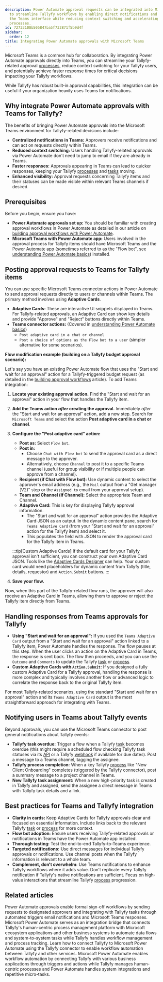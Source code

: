 ```yaml
---
description: Power Automate approval requests can be integrated into Microsoft Teams
  to streamline Tallyfy workflows by enabling direct notifications and responses within
  the Teams interface while reducing context switching and accelerating decision-making
  processes.
id: 72733108b505847ba5f732871f5b9d4f
sidebar:
  order: 12
title: Integrating Power Automate approvals with Microsoft Teams
---
```



Microsoft Teams is a common hub for collaboration. By integrating Power Automate approvals directly into Teams, you can streamline your Tallyfy-related approval [processes](/products/pro/tracking-and-tasks/processes/), reduce context switching for your Tallyfy users, and potentially achieve faster response times for critical decisions impacting your Tallyfy workflows.

While Tallyfy has robust built-in approval capabilities, this integration can be useful if your organization heavily uses Teams for notifications.

## Why integrate Power Automate approvals with Teams for Tallyfy?

The benefits of bringing Power Automate approvals into the Microsoft Teams environment for Tallyfy-related decisions include:

*   **Centralized notifications in Teams:** Approvers receive notifications and can act on requests directly within Teams.
*   **Reduced context switching:** Users handling Tallyfy-related approvals via Power Automate don't need to jump to email if they are already in Teams.
*   **Faster responses:** Approvals appearing in Teams can lead to quicker responses, keeping your Tallyfy [processes](/products/pro/tracking-and-tasks/processes/) and [tasks](/products/pro/tracking-and-tasks/tasks/) moving.
*   **Enhanced visibility:** Approval requests concerning Tallyfy items and their statuses can be made visible within relevant Teams channels if desired.

## Prerequisites

Before you begin, ensure you have:

*   **Power Automate approvals set up:** You should be familiar with creating approval workflows in Power Automate as detailed in our article on [building approval workflows with Power Automate](/products/pro/integrations/middleware/power-automate/building-approval-workflows-with-power-automate/).
*   **Microsoft Teams with Power Automate app:** Users involved in the approval process for Tallyfy items should have Microsoft Teams and the Power Automate app (sometimes referred to as the "Flow bot", see [understanding Power Automate basics](/products/pro/integrations/middleware/power-automate/understanding-power-automate-basics/)) installed.

## Posting approval requests to Teams for Tallyfy items

You can use specific Microsoft Teams connector actions in Power Automate to send approval requests directly to users or channels within Teams. The primary method involves using **Adaptive Cards**.

*   **Adaptive Cards:** These are interactive UI snippets displayed in Teams. For Tallyfy-related approvals, an Adaptive Card can show key details and provide "Approve" and "Reject" buttons directly within Teams.
*   **Teams connector actions:** (Covered in [understanding Power Automate basics](/products/pro/integrations/middleware/power-automate/understanding-power-automate-basics/))
    *   `Post adaptive card in a chat or channel`
    *   `Post a choice of options as the Flow bot to a user` (simpler alternative for some scenarios).

**Flow modification example (building on a Tallyfy budget approval scenario):**

Let's say you have an existing Power Automate flow that uses the "Start and wait for an approval" action for a Tallyfy-triggered budget request (as detailed in the [building approval workflows](/products/pro/integrations/middleware/power-automate/building-approval-workflows-with-power-automate/) article). To add Teams integration:

<Steps>

1.  **Locate your existing approval action.**
    Find the "Start and wait for an approval" action in your flow that handles the Tallyfy item.

2.  **Add the Teams action *after* creating the approval.**
    Immediately *after* the "Start and wait for an approval" action, add a new step.
    Search for `Microsoft Teams` and select the action **Post adaptive card in a chat or channel**.

3.  **Configure the "Post adaptive card" action:**
    *   **Post as:** Select `Flow bot`.
    *   **Post in:**
        *   Choose `Chat with Flow bot` to send the approval card as a direct message to the approver.
        *   Alternatively, choose `Channel` to post it to a specific Teams channel (useful for group visibility or if multiple people can approve from a channel).
    *   **Recipient (if Chat with Flow bot):** Use dynamic content to select the approver's email address (e.g., the `Mail` output from a "Get manager (V2)" step or the `Assigned to` email from your approval setup).
    *   **Team and Channel (if Channel):** Select the appropriate Team and Channel.
    *   **Adaptive Card:** This is key for displaying Tallyfy approval information.
        *   The "Start and wait for an approval" action provides the Adaptive Card JSON as an output. In the dynamic content pane, search for `Teams Adaptive Card` (from your "Start and wait for an approval" action for the Tallyfy item) and select it.
        *   This populates the field with JSON to render the approval card for the Tallyfy item in Teams.



    :::tip[Custom Adaptive Cards]
    If the default card for your Tallyfy approval isn't sufficient, you can construct your own Adaptive Card JSON. Tools like the [Adaptive Cards Designer](https://adaptivecards.io/designer/) can help. Your custom card would need placeholders for dynamic content from Tallyfy (title, details, requestor) and `Action.Submit` buttons.
    :::

4.  **Save your flow.**

</Steps>

Now, when this part of the Tallyfy-related flow runs, the approver will also receive an Adaptive Card in Teams, allowing them to approve or reject the Tallyfy item directly from Teams.

## Handling responses from Teams approvals for Tallyfy

*   **Using "Start and wait for an approval":** If you used the `Teams Adaptive Card` output from a "Start and wait for an approval" action linked to a Tallyfy item, Power Automate handles the response. The flow pauses at this step. When the user clicks an action on the Adaptive Card in Teams, the response is sent back. The flow then proceeds, and you can use the `Outcome` and `Comments` to update the Tallyfy [task](/products/pro/tracking-and-tasks/tasks/) or [process](/products/pro/tracking-and-tasks/processes/).
*   **Custom Adaptive Cards with `Action.Submit`:** If you designed a fully custom Adaptive Card for a Tallyfy approval, handling the response is more complex and typically involves another flow or advanced logic to correlate the response back to the original Tallyfy item.

For most Tallyfy-related scenarios, using the standard "Start and wait for an approval" action and its `Teams Adaptive Card` output is the most straightforward approach for integrating with Teams.

## Notifying users in Teams about Tallyfy events

Beyond approvals, you can use the Microsoft Teams connector to post general notifications about Tallyfy events:

*   **Tallyfy task overdue:** Trigger a flow when a Tallyfy [task](/products/pro/tracking-and-tasks/tasks/) becomes overdue (this might require a scheduled flow checking Tallyfy task statuses via its [API](/products/pro/integrations/open-api/) or a Tallyfy [webhook](/products/pro/integrations/webhooks/) if available for due dates). Post a message to a Teams channel, tagging the assignee.
*   **Tallyfy process completion:** When a key Tallyfy [process](/products/pro/tracking-and-tasks/processes/) like "New Client Onboarding" completes (triggered by the Tallyfy connector), post a summary message to a project channel in Teams.
*   **New Tallyfy task assignment:** When a new high-priority task is created in Tallyfy and assigned, send the assignee a direct message in Teams with Tallyfy task details and a link.

## Best practices for Teams and Tallyfy integration

*   **Clarity in cards:** Keep Adaptive Cards for Tallyfy approvals clear and focused on essential information. Include links back to the relevant Tallyfy [task](/products/pro/tracking-and-tasks/tasks/) or [process](/products/pro/tracking-and-tasks/processes/) for more context.
*   **Flow bot adoption:** Ensure users receiving Tallyfy-related approvals or notifications in Teams have the Power Automate app installed.
*   **Thorough testing:** Test the end-to-end Tallyfy-to-Teams experience.
*   **Targeted notifications:** Use direct messages for individual Tallyfy approvals or notifications. Use channel posts when the Tallyfy information is relevant to a whole team.
*   **Complement, don't overwhelm:** Use Teams notifications to enhance Tallyfy workflows where it adds value. Don't replicate every Tallyfy notification if Tallyfy's native notifications are sufficient. Focus on high-value interactions that streamline Tallyfy [process](/products/pro/tracking-and-tasks/processes/) progression.


## Related articles
<CardGrid>
<LinkTitleCard header="<b>Power Automate > Building approval workflows with Power Automate</b>" href="/products/pro/integrations/middleware/power-automate/building-approval-workflows-with-power-automate/" > Power Automate approvals enable formal sign-off workflows by sending requests to designated approvers and integrating with Tallyfy tasks through automated triggers email notifications and Microsoft Teams responses. </LinkTitleCard>
<LinkTitleCard header="<b>Middleware > Power Automate</b>" href="/products/pro/integrations/middleware/power-automate/" > Microsoft Power Automate serves as an integration bridge that connects Tallyfy's human-centric process management platform with Microsoft ecosystem applications and other business systems to automate data flows and system-to-system tasks while Tallyfy handles workflow management and process tracking. </LinkTitleCard>
<LinkTitleCard header="<b>Power Automate > Connect Tallyfy to Power Automate</b>" href="/products/pro/integrations/middleware/power-automate/how-can-i-integrate-tallyfy-with-microsoft-power-automate/" > Learn how to connect Tallyfy to Microsoft Power Automate using the Tallyfy connector to enable workflow automation between Tallyfy and other services. </LinkTitleCard>
<LinkTitleCard header="<b>Power Automate > Understanding Power Automate basics</b>" href="/products/pro/integrations/middleware/power-automate/understanding-power-automate-basics/" > Microsoft Power Automate enables workflow automation by connecting Tallyfy with various business applications through triggers and actions while Tallyfy manages human-centric processes and Power Automate handles system integrations and repetitive micro-tasks. </LinkTitleCard>
</CardGrid>